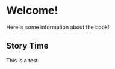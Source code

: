 # Welcome! {.unnumbered}

Here is some information about the book!

::: {.callout-note icon="false"}
## Story Time

This is a test
:::
